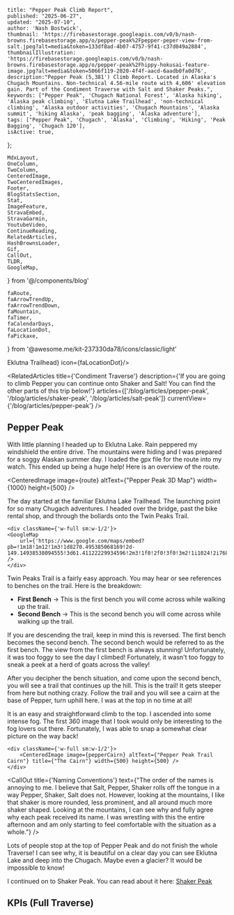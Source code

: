 

    title: "Pepper Peak Climb Report",
    published: "2025-06-27",
    updated: "2025-07-10",
    author: 'Nash Bostwick',
    thumbnail: 'https://firebasestorage.googleapis.com/v0/b/nash-browns.firebasestorage.app/o/pepper-peak%2Fpepper-peper-view-from-salt.jpeg?alt=media&token=133df8ad-4b07-4757-9f41-c37d049a2884',
    thumbnailIllustration: 'https://firebasestorage.googleapis.com/v0/b/nash-browns.firebasestorage.app/o/pepper-peak%2Fhippy-hokusai-feature-image.jpg?alt=media&token=5066f119-2020-4f4f-aacd-6aadb0fa0d76',
    description:"Pepper Peak (5,381') Climb Report. Located in Alaska's Chugach Mountains. Non-technical 4.56-mile route with 4,606' elevation gain. Part of the Condiment Traverse with Salt and Shaker Peaks.",
    keywords: ["Pepper Peak", 'Chugach National Forest', 'Alaska hiking', 'Alaska peak climbing', 'Elutna Lake Trailhead', 'non-technical climbing', 'Alaska outdoor activities', 'Chugach Mountains', 'Alaska summit', 'hiking Alaska', 'peak bagging', 'Alaska adventure'],
    tags: ["Pepper Peak", 'Chugach', 'Alaska', 'Climbing', 'Hiking', 'Peak Bagging', 'Chugach 120'],
    isActive: true,
};


    MdxLayout,
    OneColumn,
    TwoColumn,
    CenteredImage, 
    TwoCenteredImages, 
    Footer, 
    BlogStatsSection,
    Stat,
    ImageFeature,
    StravaEmbed,
    StravaGarmin,
    YoutubeVideo,
    ContinueReading,
    RelatedArticles,
    HashBrownsLoader,
    Gif,
    CallOut,
    TLDR,
    GoogleMap,
} from '@/components/blog'

    faRoute,
    faArrowTrendUp,
    faArrowTrendDown,
    faMountain,
    faTimer,
    faCalendarDays,
    faLocationDot,
    faPickaxe,
} from '@awesome.me/kit-237330da78/icons/classic/light'



<ImageFeature
    title="Pepper Peak Climb Report"
    image={threeSixtyImage}
    threeSixty={true}
/>

<BlogStatsSection>
    <Stat title={'Distance (Mi)'} stat={'4.56'} icon={faRoute}/>
    <Stat title={'Summit Elevation'} stat={'5,381'} icon={faMountain}/>
    <Stat title={'Elevation Gain'} stat={'4,606'} icon={faArrowTrendUp}/>
    <Stat title={'Elevation Loss'} stat={'114'} icon={faArrowTrendDown}/>
    <Stat title={'Duration'} stat={'2:17:07'} icon={faTimer}/>
    <Stat title={'Summit Date'} stat={'June 27, 2025'} icon={faCalendarDays}/>
    <Stat title={'Difficulty'} stat={'Non-Technical'} icon={faPickaxe}/>
    <Stat title={'Trailhead'} stat={<a href="https://maps.app.goo.gl/SUd1hwbJLJ2foY8m8" target="_blank">Eklutna Trailhead</a>} icon={faLocationDot}/>
</BlogStatsSection>

<MdxLayout>

<TLDR
text="Pepper Peak is the first part of the Condiment Traverse; a 3 peak outing over Eklutna Lake. If you like walking on ridges and non-technical climbing in the Chugach, you will find this trip fun!"
/>

<RelatedArticles 
    title={'Condiment Traverse'}
    description={'If you are going to climb Pepper you can continue onto Shaker and Salt! You can find the other parts of this trip below!'}
    articles={['/blog/articles/pepper-peak', '/blog/articles/shaker-peak', '/blog/articles/salt-peak']}
    currentView={'/blog/articles/pepper-peak'}
/>

<h2 className='text-center font-mono mb-2'>Pepper Peak</h2>

With little planning I headed up to Eklutna Lake. Rain peppered my windshield the entire drive. The mountains were hiding and I was prepared for a soggy Alaskan summer day. I loaded the gpx file for the route into my watch. This ended up being a huge help! Here is an overview of the route.

<CenteredImage image={route} altText={"Pepper Peak 3D Map"} width={1000} height={500} />

<TwoColumn>
    <div className={'w-full sm:w-1/2'}>
        The day started at the familiar Eklutna Lake Trailhead. The launching point for so many Chugach adventures. I headed over the bridge, past the bike rental shop, and through the bollards onto the Twin Peaks Trail.
        <CenteredImage image={bridge} altText={"Eklutna Bridge"} width={500} height={500} />
    </div>

    <div className={'w-full sm:w-1/2'}>
    <GoogleMap
        url={'https://www.google.com/maps/embed?pb=!1m18!1m12!1m3!1d8270.495385068169!2d-149.14938538094555!3d61.41122229934596!2m3!1f0!2f0!3f0!3m2!1i1024!2i768!4f13.1!3m3!1m2!1s0x56c8fbc4f2cd9a13%3A0x608af17d8ea0b47a!2sEklutna%20Lakeside%20Trail!5e0!3m2!1sen!2sus!4v1752124445649!5m2!1sen!2sus'}
    />
    </div>
</TwoColumn>

Twin Peaks Trail is a fairly easy approach. You may hear or see references to benches on the trail. Here is the breakdown:
* **First Bench** -> This is the first bench you will come across while walking up the trail.
* **Second Bench** -> This is the second bench you will come across while walking up the trail.

If you are descending the trail, keep in mind this is reversed. The first bench becomes the second bench. The second bench would be referred to as the first bench. The view from the first bench is always stunning! Unfortunately, it was too foggy to see the day I climbed! Fortunately, it wasn't too foggy to sneak a peek at a herd of goats across the valley!

<Gif video={goats} width={1000}/>

<TwoColumn>
    <div className={'w-full sm:w-1/2'}>
    After you decipher the bench situation, and come upon the second bench, you will see a trail that continues up the hill. This is the trail! It gets steeper from here but nothing crazy. Follow the trail and you will see a cairn at the base of Pepper, turn uphill here. I was at the top in no time at all!

It is an easy and straightforward climb to the top. I ascended into some intense fog. The first 360 image that I took would only be interesting to the fog lovers out there. Fortunately, I was able to snap a somewhat clear picture on the way back!
    </div>

    <div className={'w-full sm:w-1/2'}>
        <CenteredImage image={pepperCairn} altText={"Pepper Peak Trail Cairn"} title={"The Cairn"} width={500} height={500} />
    </div>
</TwoColumn>

<CallOut title={'Naming Conventions'} text={"The order of the names is annoying to me. I believe that Salt, Pepper, Shaker rolls off the tongue in a way Pepper, Shaker, Salt does not. However, looking at the mountains, I like that shaker is more rounded, less prominent, and all around much more shaker shaped. Looking at the mountains, I can see why and fully agree why each peak received its name. I was wrestling with this the entire afternoon and am only starting to feel comfortable with the situation as a whole."} />

Lots of people stop at the top of Pepper Peak and do not finish the whole Traverse! I can see why, it is beautiful on a clear day you can see Eklutna Lake and deep into the Chugach. Maybe even a glacier? It would be impossible to know!

I continued on to Shaker Peak. You can read about it here: [Shaker Peak][1]

<div className={`w-full`}>
    <h2 className='text-center font-mono'>KPIs (Full Traverse)</h2>
</div>

<StravaGarmin
    stravaId='14937681322'
    garminId='19565668335'
/>

<ContinueReading 
    articleOne={relatedArticleOne}
    articleTwo={relatedArticleTwo}
    articleThree={relatedArticleThree}
/>

</MdxLayout>

[1]: /blog/articles/shaker-peak
